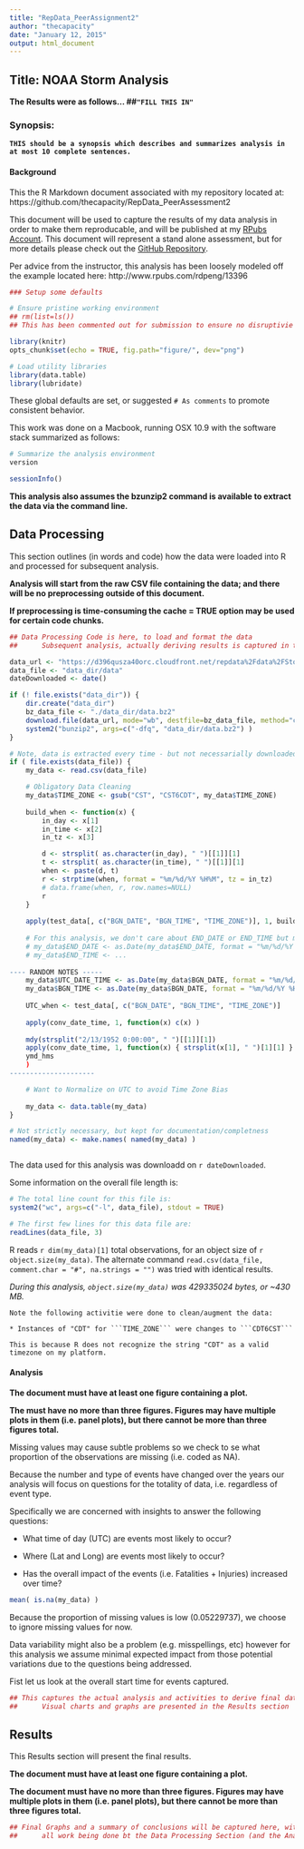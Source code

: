 ```yaml
---
title: "RepData_PeerAssignment2"
author: "thecapacity"
date: "January 12, 2015"
output: html_document
---
```


## Title: NOAA Storm Analysis

**The Results were as follows... ##```"FILL THIS IN"```**

### Synopsis:

**```THIS should be a synopsis which describes and summarizes analysis in at most 10 complete sentences.```**

#### Background

This the R Markdown document associated with my repository located at: https://github.com/thecapacity/RepData_PeerAssessment2

This document will be used to capture the results of my data analysis in order to make them reproducable, and will be published at my [RPubs Account](http://rpubs.com/thecapacity/). This document will represent a stand alone assessment, but for more details please check out the [GitHub Repository](http://rpubs.com/thecapacity/).

Per advice from the instructor, this analysis has been loosely modeled off the example located here: http://www.rpubs.com/rdpeng/13396

```r
### Setup some defaults

# Ensure pristine working environment
## rm(list=ls())
## This has been commented out for submission to ensure no disruptivie side-effets for others

library(knitr)
opts_chunk$set(echo = TRUE, fig.path="figure/", dev="png")

# Load utility libraries
library(data.table)
library(lubridate)
```

These global defaults are set, or suggested ```# As comments``` to promote consistent behavior.

This work was done on a Macbook, running OSX 10.9 with the software stack summarized as follows:
```r
# Summarize the analysis environment
version

sessionInfo()
```

**This analysis also assumes the bzunzip2 command is available to extract the data via the command line.**

## Data Processing

This section outlines (in words and code) how the data were loaded into R and processed for subsequent analysis.

**Analysis will start from the raw CSV file containing the data; and there will be no preprocessing outside of this document.**

**If preprocessing is time-consuming the cache = TRUE option may be used for certain code chunks.**

```r
## Data Processing Code is here, to load and format the data
##      Subsequent analysis, actually deriving results is captured in the analysis sub-section.

data_url <- "https://d396qusza40orc.cloudfront.net/repdata%2Fdata%2FStormData.csv.bz2"
data_file <- "data_dir/data"
dateDownloaded <- date()

if (! file.exists("data_dir")) {
    dir.create("data_dir")
    bz_data_file <- "./data_dir/data.bz2"
    download.file(data_url, mode="wb", destfile=bz_data_file, method="curl")
    system2("bunzip2", args=c("-dfq", "data_dir/data.bz2") )
}

# Note, data is extracted every time - but not necessarially downloaded - to ensure consistency
if ( file.exists(data_file)) {
    my_data <- read.csv(data_file)

    # Obligatory Data Cleaning
    my_data$TIME_ZONE <- gsub("CST", "CST6CDT", my_data$TIME_ZONE)
        
    build_when <- function(x) {
        in_day <- x[1]
        in_time <- x[2]
        in_tz <- x[3]

        d <- strsplit( as.character(in_day), " ")[[1]][1]
        t <- strsplit( as.character(in_time), " ")[[1]][1]
        when <- paste(d, t)
        r <- strptime(when, format = "%m/%d/%Y %H%M", tz = in_tz)
        # data.frame(when, r, row.names=NULL)
        r
    }
    
    apply(test_data[, c("BGN_DATE", "BGN_TIME", "TIME_ZONE")], 1, build_when)
    
    # For this analysis, we don't care about END_DATE or END_TIME but may want to convert it
    # my_data$END_DATE <- as.Date(my_data$END_DATE, format = "%m/%d/%Y %H:%M:%S")
    # my_data$END_TIME <- ...
    
---- RANDOM NOTES -----
    my_data$UTC_DATE_TIME <- as.Date(my_data$BGN_DATE, format = "%m/%d/%Y %H:%M:%S", tz = my_data$TIME_ZONE)
    my_data$BGN_TIME <- as.Date(my_data$BGN_DATE, format = "%m/%d/%Y %H:%M:%S")
    
    UTC_when <- test_data[, c("BGN_DATE", "BGN_TIME", "TIME_ZONE")]
    
    apply(conv_date_time, 1, function(x) c(x) )
    
    mdy(strsplit("2/13/1952 0:00:00", " ")[[1]][1])
    apply(conv_date_time, 1, function(x) { strsplit(x[1], " ")[1][1] } )
    ymd_hms
    )
---------------------

    # Want to Normalize on UTC to avoid Time Zone Bias
    
    my_data <- data.table(my_data)
}

# Not strictly necessary, but kept for documentation/completness
named(my_data) <- make.names( named(my_data) )



```

The data used for this analysis was downloadd on ```r dateDownloaded```.

Some information on the overall file length is:
```r
# The total line count for this file is:
system2("wc", args=c("-l", data_file), stdout = TRUE)

# The first few lines for this data file are:
readLines(data_file, 3)
```

R reads ```r dim(my_data)[1]``` total observations, for an object size of ```r object.size(my_data)```. The alternate command ```read.csv(data_file, comment.char = "#", na.strings = "")``` was tried with identical results.

*During this analysis, ```object.size(my_data)``` was 429335024 bytes, or ~430 MB.*

    Note the following activitie were done to clean/augment the data:
    
    * Instances of "CDT" for ```TIME_ZONE``` were changes to ```CDT6CST```
    
    This is because R does not recognize the string "CDT" as a valid timezone on my platform.


#### Analysis

**The document must have at least one figure containing a plot.**

**The must have no more than three figures. Figures may have multiple plots in them (i.e. panel plots), but there cannot be more than three figures total.**

Missing values may cause subtle problems so we check to se what proportion of the observations are missing (i.e. coded as NA).

Because the number and type of events have changed over the years our analysis will focus on questions for the totality of data, i.e. regardless of event type.

Specifically we are concerned with insights to answer the following questions:
    
* What time of day (UTC) are events most likely to occur?

* Where (Lat and Long) are events most likely to occur?

* Has the overall impact of the events (i.e. Fatalities + Injuries) increased over time?

```r
mean( is.na(my_data) )
```

Because the proportion of missing values is low (0.05229737), we choose to ignore missing values for now.

Data variability might also be a problem (e.g. misspellings, etc) however for this analysis we assume minimal expected impact from those potential variations due to the questions being addressed.

Fist let us look at the overall start time for events captured.
```r
## This captures the actual analysis and activities to derive final data
##      Visual charts and graphs are presented in the Results section

```

## Results

This Results section will present the final results.

**The document must have at least one figure containing a plot.**

**The document must have no more than three figures. Figures may have multiple plots in them (i.e. panel plots), but there cannot be more than three figures total.**

```r
## Final Graphs and a summary of conclusions will be captured here, with
##      all work being done bt the Data Processing Section (and the Analysis Sub-Sectin)

```
